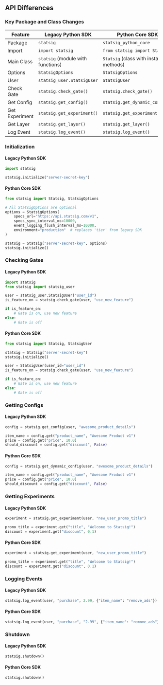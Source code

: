 ## API Differences

### Key Package and Class Changes

| Feature | Legacy Python SDK | Python Core SDK |
|---------|----------------|---------------|
| Package | `statsig` | `statsig_python_core` |
| Import | `import statsig` | `from statsig import Statsig` |
| Main Class | `statsig` (module with functions) | `Statsig` (class with instance methods) |
| Options | `StatsigOptions` | `StatsigOptions` |
| User | `statsig_user.StatsigUser` | `StatsigUser` |
| Check Gate | `statsig.check_gate()` | `statsig.check_gate()` |
| Get Config | `statsig.get_config()` | `statsig.get_dynamic_config()` |
| Get Experiment | `statsig.get_experiment()` | `statsig.get_experiment()` |
| Get Layer | `statsig.get_layer()` | `statsig.get_layer()` |
| Log Event | `statsig.log_event()` | `statsig.log_event()` |

### Initialization

#### Legacy Python SDK

```python
import statsig

statsig.initialize("server-secret-key")
```

#### Python Core SDK

```python
from statsig import Statsig, StatsigOptions

# All StatsigOptions are optional
options = StatsigOptions(
    specs_url="https://api.statsig.com/v1",
    specs_sync_interval_ms=10000,
    event_logging_flush_interval_ms=10000,
    environment="production"  # replaces 'tier' from legacy SDK
)

statsig = Statsig("server-secret-key", options)
statsig.initialize()
```

### Checking Gates

#### Legacy Python SDK

```python
import statsig
from statsig import statsig_user

user = statsig_user.StatsigUser("user_id")
is_feature_on = statsig.check_gate(user, "use_new_feature")

if is_feature_on:
    # Gate is on, use new feature
else:
    # Gate is off
```

#### Python Core SDK

```python
from statsig import Statsig, StatsigUser

statsig = Statsig("server-secret-key")
statsig.initialize()

user = StatsigUser(user_id="user_id")
is_feature_on = statsig.check_gate(user, "use_new_feature")

if is_feature_on:
    # Gate is on, use new feature
else:
    # Gate is off
```

### Getting Configs

#### Legacy Python SDK

```python
config = statsig.get_config(user, "awesome_product_details")

item_name = config.get("product_name", "Awesome Product v1")
price = config.get("price", 10.0)
should_discount = config.get("discount", False)
```

#### Python Core SDK

```python
config = statsig.get_dynamic_config(user, "awesome_product_details")

item_name = config.get("product_name", "Awesome Product v1")
price = config.get("price", 10.0)
should_discount = config.get("discount", False)
```

### Getting Experiments

#### Legacy Python SDK

```python
experiment = statsig.get_experiment(user, "new_user_promo_title")

promo_title = experiment.get("title", "Welcome to Statsig!")
discount = experiment.get("discount", 0.1)
```

#### Python Core SDK

```python
experiment = statsig.get_experiment(user, "new_user_promo_title")

promo_title = experiment.get("title", "Welcome to Statsig!")
discount = experiment.get("discount", 0.1)
```

### Logging Events

#### Legacy Python SDK

```python
statsig.log_event(user, "purchase", 2.99, {"item_name": "remove_ads"})
```

#### Python Core SDK

```python
statsig.log_event(user, "purchase", "2.99", {"item_name": "remove_ads"})
```

### Shutdown

#### Legacy Python SDK

```python
statsig.shutdown()
```

#### Python Core SDK

```python
statsig.shutdown()
```
